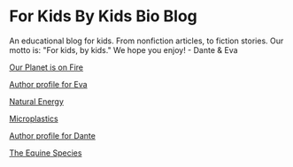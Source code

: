 # For Kids By Kids Bio Blog

An educational blog for kids. 
From nonfiction articles, to fiction stories. 
Our motto is: "For kids, by kids." We hope you enjoy!
                      - Dante & Eva

[Our Planet is on Fire](/planet-on-fire)

[Author profile for Eva](/eva)

[Natural Energy](/natural-energy)

[Microplastics](/microplastics)

[Author profile for Dante](/Dante)

[The Equine Species](/the-equine-species)



